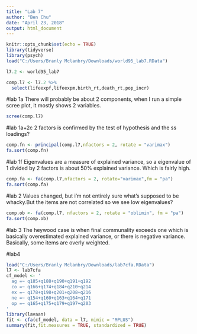 ```yaml
---
title: "Lab 7"
author: "Ben Chu"
date: "April 23, 2018"
output: html_document
---
```


```r
knitr::opts_chunk$set(echo = TRUE)
library(tidyverse)
library(psych)
load("C:/Users/Branly Mclanbry/Downloads/world95_lab7.RData")
```

```r
l7.2 <- world95_lab7

comp.l7 <- l7.2 %>%
  select(lifeexpf,lifeexpm,birth_rt,death_rt,pop_incr)
```
#lab 1a
There will probably be about 2 components, when I run a simple scree plot, it mostly shows 2 variables.
```r
scree(comp.l7)
```

#lab 1a+2c
2 factors is confirmed by the test of hypothesis and the ss loadings?
```r
comp.fn <- principal(comp.l7,nfactors = 2, rotate = "varimax")
fa.sort(comp.fn)
```
#lab 1f
Eigenvalues are a measure of explained variance, so a eigenvalue of 1 divided by 2 factors is about 50% explained variance. Which is fairly high.
```r
comp.fa <- fa(comp.l7,nfactors = 2, rotate="varimax",fm = "pa")
fa.sort(comp.fa)
```
#lab 2
Values changed, but i'm not entirely sure what's supposed to be whacky.But the items are not correlated so we see low eigenvalues?
```r
comp.ob <- fa(comp.l7, nfactors = 2, rotate = "oblimin", fm = "pa")
fa.sort(comp.ob)
```

#lab 3
The heywood case is when final communality exceeds one which is basically overestimated explained variance, or there is negative variance. Basically, some items are overly weighted.

#lab4
```r
load("C:/Users/Branly Mclanbry/Downloads/lab7cfa.RData")
l7 <- lab7cfa
cf_model <- '
  ag =~ q185+q188+q190+q191+q192
  co =~ q166+q174+q184+q210+q214
  ex =~ q178+q198+q201+q208+q216
  ne =~ q154+q160+q163+q164+q171
  op =~ q165+q175+q179+q197+q203
'
library(lavaan)  
fit <- cfa(cf_model, data = l7, mimic = "MPLUS")
summary(fit,fit.measures = TRUE, standardized = TRUE)
```